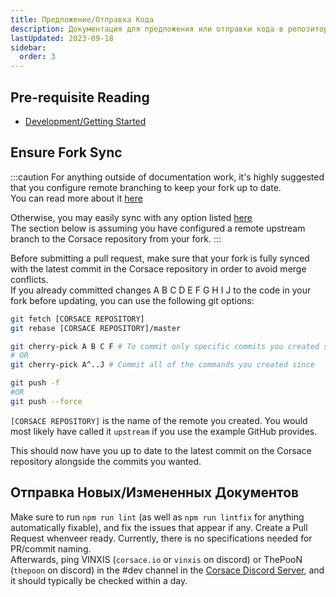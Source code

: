 ```yaml
---
title: Предложение/Отправка Кода
description: Документация для предложения или отправки кода в репозиторий Corsace.
lastUpdated: 2023-09-18
sidebar:
  order: 3
---
```


## Pre-requisite Reading

*   [Development/Getting Started](../../..)

## Ensure Fork Sync

:::caution
For anything outside of documentation work, it's highly suggested that you configure remote branching to keep your fork up to date.\
You can read more about it [here](https://docs.github.com/en/pull-requests/collaborating-with-pull-requests/working-with-forks/configuring-a-remote-repository-for-a-fork)

Otherwise, you may easily sync with any option listed [here](https://docs.github.com/en/pull-requests/collaborating-with-pull-requests/working-with-forks/syncing-a-fork)\
The section below is assuming you have configured a remote upstream branch to the Corsace repository from your fork.
:::

Before submitting a pull request, make sure that your fork is fully synced with the latest commit in the Corsace repository in order to avoid merge conflicts.\
If you already committed changes A B C D E F G H I J to the code in your fork before updating, you can use the following git options:

```bash
git fetch [CORSACE REPOSITORY]
git rebase [CORSACE REPOSITORY]/master

git cherry-pick A B C F # To commit only specific commits you created since
# OR
git cherry-pick A^..J # Commit all of the commands you created since

git push -f 
#OR 
git push --force
```

`[CORSACE REPOSITORY]` is the name of the remote you created. You would most likely have called it `upstream` if you use the example GitHub provides.

This should now have you up to date to the latest commit on the Corsace repository alongside the commits you wanted.

## Отправка Новых/Измененных Документов

Make sure to run `npm run lint` (as well as `npm run lintfix` for anything automatically fixable), and fix the issues that appear if any.
Create a Pull Request whenveer ready. Currently, there is no specifications needed for PR/commit naming.\
Afterwards, ping VINXIS (`corsace.io` or `vinxis` on discord) or ThePooN (`thepoon` on discord) in the #dev channel in the [Corsace Discord Server](https://discord.gg/Z6vEMsr), and it should typically be checked within a day.
